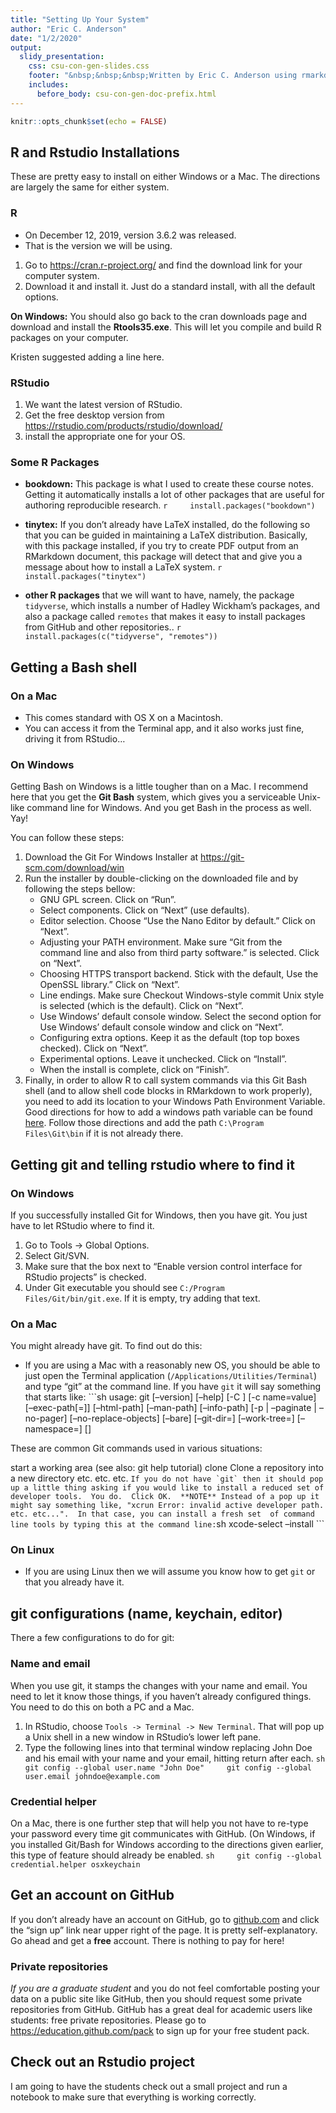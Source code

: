 ```yaml
---
title: "Setting Up Your System"
author: "Eric C. Anderson"
date: "1/2/2020"
output: 
  slidy_presentation:
    css: csu-con-gen-slides.css
    footer: "&nbsp;&nbsp;&nbsp;Written by Eric C. Anderson using rmarkdown slidy. &nbsp;&nbsp; Click <a href='https://github.com/eriqande/CSU-con-gen-comp-2020/edit/master/docs/slides-and-things/setting-up-your-system.Rmd'>here</a> to suggest edits via GitHub."
    includes:
      before_body: csu-con-gen-doc-prefix.html
---
```


```r
knitr::opts_chunk$set(echo = FALSE)
```



## R and Rstudio Installations

These are pretty easy to install on either Windows or a Mac.  The directions
are largely the same for either system.


### R

- On December 12, 2019, version 3.6.2 was released.
- That is the version we will be using.

1. Go to [https://cran.r-project.org/](https://cran.r-project.org/) and find the download link for your computer system.
1. Download it and install it. Just do a standard install, with all the default options.

**On Windows:** You should also go back to the cran downloads page and download and install the **Rtools35.exe**.  This will let you compile and build R packages on your computer.

Kristen suggested adding a line here.

### RStudio

1. We want the latest version of RStudio. 
1. Get the free desktop version from [https://rstudio.com/products/rstudio/download/](https://rstudio.com/products/rstudio/download/) 
1. install the appropriate one for your OS.


### Some R Packages

- **bookdown:** This package is what I used to create these course notes.  Getting it automatically installs a lot of 
other packages that are useful for authoring reproducible research.
    ```r
    install.packages("bookdown")  
    ```
- **tinytex:** If you don't already have LaTeX installed, do the following so that you can be guided in maintaining a LaTeX distribution.  Basically, with this package installed,
if you try to create PDF output from an RMarkdown document, this package will detect that
and give you a message about how to install a LaTeX system.
    ```r
    install.packages("tinytex")  
    ```

- **other R packages** that we will want to have, namely, the package `tidyverse`, which
installs a number of Hadley Wickham's packages, and also a package called `remotes` that
makes it easy to install packages from GitHub and other repositories..
    ```r
    install.packages(c("tidyverse", "remotes"))  
    ```


## Getting a Bash shell

### On a Mac

- This comes standard with OS X on a Macintosh. 
- You can access it from the Terminal app, and it also works just fine, driving it from RStudio...

### On Windows

Getting Bash on Windows is a little tougher than on a Mac.  I recommend
here that you get the **Git Bash** system, which gives you a serviceable
Unix-like command line for Windows.  And you get Bash in the process as well.  Yay!

You can follow these steps:

1. Download the Git For Windows Installer at [https://git-scm.com/download/win](https://git-scm.com/download/win)
1. Run the installer by double-clicking on the downloaded file and by following the steps bellow:
    - GNU GPL screen. Click on “Run”.
    - Select components.  Click on “Next” (use defaults).
    - Editor selection.  Choose "Use the Nano Editor by default." Click on “Next”.
    - Adjusting your PATH environment. Make sure "Git from the command line and also from third party software." is selected.  Click on “Next”.
    - Choosing HTTPS transport backend.  Stick with the default, Use the OpenSSL library." Click on “Next”.
    - Line endings.  Make sure Checkout Windows-style commit Unix style is selected (which is the default). Click on “Next”.
    - Use Windows' default console window.  Select the second option for Use Windows’ default console window and click on “Next”.
    - Configuring extra options.  Keep it as the default (top top boxes checked). Click on “Next”.
    - Experimental options.  Leave it unchecked. Click on “Install”.
    - When the install is complete, click on “Finish”.
1. Finally, in order to allow R to call system commands via this Git Bash shell (and to
allow shell code blocks in RMarkdown to work properly), you need to add its location
to your Windows Path Environment Variable.  Good directions for how to add a windows
path variable can be found [here](https://helpdeskgeek.com/windows-10/add-windows-path-environment-variable/).
Follow those directions and add the path `C:\Program Files\Git\bin` if it
is not already there.


## Getting git and telling rstudio where to find it

### On Windows

If you successfully installed Git for Windows, then you have git. You just have to
let RStudio where to find it.  

1. Go to Tools -> Global Options.
2. Select Git/SVN.
3. Make sure that the box next to "Enable version control interface for RStudio projects"
is checked.
4. Under Git executable you should see `C:/Program Files/Git/bin/git.exe`. If it is empty, try adding that text.


### On a Mac

You might already have git.  To find out do this:

- If you are using a Mac with a reasonably new OS,
you should be able to just open the Terminal application (`/Applications/Utilities/Terminal`) and type "git"
at the command line.  If you have `git` it will say something that starts like:
    ```sh
    usage: git [--version] [--help] [-C <path>] [-c name=value]
           [--exec-path[=<path>]] [--html-path] [--man-path] [--info-path]
           [-p | --paginate | --no-pager] [--no-replace-objects] [--bare]
           [--git-dir=<path>] [--work-tree=<path>] [--namespace=<name>]
           <command> [<args>]

These are common Git commands used in various situations:

start a working area (see also: git help tutorial)
   clone      Clone a repository into a new directory
   etc. etc. etc.
    ```
If you do not have `git` then it should pop up a little thing asking if you would like to install
a reduced set of developer tools.  You do.  Click OK.  **NOTE** Instead of a pop up it might say something
like, "xcrun Error: invalid active developer path. etc. etc...".  In that case, you can install a fresh set 
of command line tools by typing this at the command line:
    ```sh
    xcode-select --install
    ```

### On Linux

- If you are using Linux then we will assume you know how to get `git` or that you already have it.


## git configurations (name, keychain, editor)

There a few configurations to do for git:

### Name and email

When you use git, it stamps the changes with your name and email.  You need
to let it know those things, if you haven't already configured things.
You need to do this on both a PC and a Mac.

1. In RStudio, choose `Tools -> Terminal -> New Terminal`. That will pop up a Unix shell
in a new window in RStudio's lower left pane.
2. Type the following lines into that terminal window replacing John Doe and his email with your name
and your email, hitting return after each.
    ```sh
    git config --global user.name "John Doe"
    git config --global user.email johndoe@example.com
    ```


### Credential helper

On a Mac, there is one further step that will help you not have to
re-type your password every time git communicates with GitHub.  (On Windows,
if you installed Git/Bash for Windows according to the directions given earlier, 
this type of feature should already be enabled.
    ```sh
    git config --global credential.helper osxkeychain
    ```


## Get an account on GitHub

If you don't already have an account on GitHub, go to [github.com](github.com) and click the "sign up" link near upper right 
of the page.  It is pretty self-explanatory.  Go ahead and get a **free** account.  There is nothing to pay for here!

### Private repositories

_If you are a graduate student_ and you do not feel comfortable posting your data on a public site like
GitHub, then you should request some private repositories from GitHub.  GitHub has a great deal for academic
users like students: free private repositories.  Please go to [https://education.github.com/pack](https://education.github.com/pack)
to sign up for your free student pack.  


## Check out an Rstudio project

I am going to have the students check out a small project and run
a notebook to make sure that everything is working correctly.


